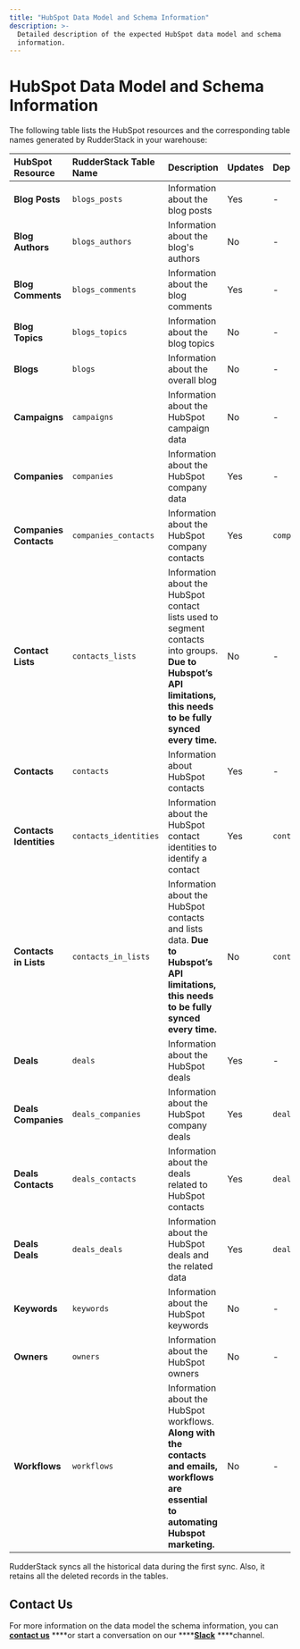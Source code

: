 ```yaml
---
title: "HubSpot Data Model and Schema Information"
description: >-
  Detailed description of the expected HubSpot data model and schema
  information.
---
```


# HubSpot Data Model and Schema Information

The following table lists the HubSpot resources and the corresponding table names generated by RudderStack in your warehouse:

| **HubSpot Resource** | **RudderStack Table Name**  | **Description** | **Updates** | **Dependency** |
| :--- | :--- | :--- | :--- | :--- |
| **Blog Posts** | `blogs_posts` | Information about the blog posts | Yes | - |
| **Blog Authors** | `blogs_authors` | Information about the blog's authors | No | - |
| **Blog Comments** | `blogs_comments` | Information about the blog comments | Yes | - |
| **Blog Topics** | `blogs_topics` | Information about the blog topics | No | - |
| **Blogs** | `blogs` | Information about the overall blog | No | - |
| **Campaigns** | `campaigns` | Information about the HubSpot campaign data | No | - |
| **Companies** | `companies` | Information about the HubSpot company data | Yes | - |
| **Companies Contacts** | `companies_contacts` | Information about the HubSpot company contacts | Yes | `companies` |
| **Contact Lists** | `contacts_lists` | Information about the HubSpot contact lists used to segment contacts into groups.  **Due to Hubspot’s API limitations, this needs to be fully synced every time.** | No | - |
| **Contacts** | `contacts` | Information about HubSpot contacts | Yes | - |
| **Contacts Identities** | `contacts_identities` | Information about the HubSpot contact identities to identify a contact | Yes | `contacts` |
| **Contacts in Lists** | `contacts_in_lists` | Information about the HubSpot contacts and lists data.  **Due to Hubspot’s API limitations, this needs to be fully synced every time.** | No | `contacts_lists` |
| **Deals** | `deals` | Information about the HubSpot deals | Yes | - |
| **Deals Companies** | `deals_companies` | Information about the HubSpot company deals | Yes | `deals` |
| **Deals Contacts** | `deals_contacts` | Information about the deals related to HubSpot contacts | Yes | `deals` |
| **Deals Deals** | `deals_deals` | Information about the HubSpot deals and the related data | Yes | `deals` |
| **Keywords** | `keywords` | Information about the HubSpot keywords | No | - |
| **Owners** | `owners` | Information about the HubSpot owners | No | - |
| **Workflows** | `workflows` | Information about the HubSpot workflows.   **Along with the contacts and emails, workflows are essential to automating Hubspot marketing.** | No | - |

<div class="successBlock">
RudderStack syncs all the historical data during the first sync. Also, it retains all the deleted records in the tables.
</div>

## Contact Us

For more information on the data model the schema information, you can [**contact us**](mailto:%20docs@rudderstack.com) ****or start a conversation on our ****[**Slack**](https://resources.rudderstack.com/join-rudderstack-slack) ****channel.
